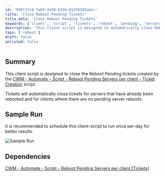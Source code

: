 ```yaml
---
id: '0d5f27c6-fa65-4a98-b32d-61426505aa1c'
title: 'Close Reboot Pending Tickets'
title_meta: 'Close Reboot Pending Tickets'
keywords: ['client', 'script', 'tickets', 'reboot', 'pending', 'servers']
description: 'This client script is designed to automatically close Reboot Pending tickets for servers that have already been rebooted and for clients without any pending server reboots. It is recommended to schedule this script to run once per day to ensure optimal performance and ticket management.'
tags: ['reboot']
draft: false
unlisted: false
---
```

## Summary

This client script is designed to close the Reboot Pending tickets created by the [CWM - Automate - Script - Reboot Pending Servers per client - Ticket Creation](https://proval.itglue.com/DOC-5078775-13967831) script.

Tickets will automatically close tickets for servers that have already been rebooted and for clients where there are no pending server reboots.

## Sample Run

It is recommended to schedule this client-script to run once per day for better results.

![Sample Run](../../../static/img/Reboot-Pending-Servers-per-client---Ticket-Management/image_1.png)

## Dependencies

[CWM - Automate - Script - Reboot Pending Servers per client [Tickets]](https://proval.itglue.com/DOC-5078775-13967831)











